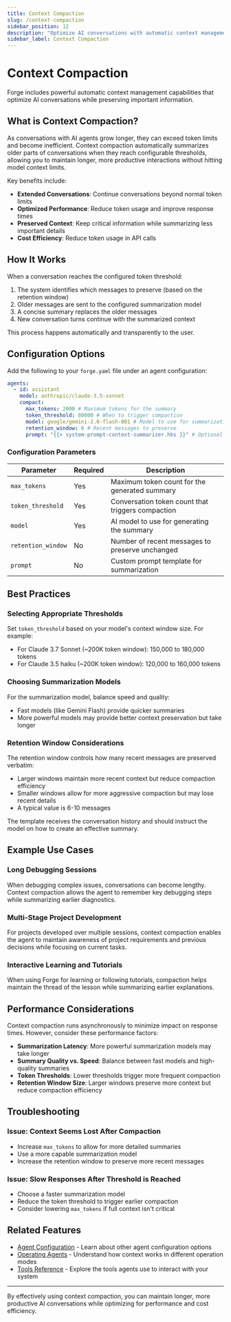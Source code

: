 ```yaml
---
title: Context Compaction
slug: /context-compaction
sidebar_position: 12
description: "Optimize AI conversations with automatic context management"
sidebar_label: Context Compaction
---
```


# Context Compaction

Forge includes powerful automatic context management capabilities that optimize AI conversations while preserving important information.

## What is Context Compaction?

As conversations with AI agents grow longer, they can exceed token limits and become inefficient. Context compaction automatically summarizes older parts of conversations when they reach configurable thresholds, allowing you to maintain longer, more productive interactions without hitting model context limits.

Key benefits include:

- **Extended Conversations**: Continue conversations beyond normal token limits
- **Optimized Performance**: Reduce token usage and improve response times
- **Preserved Context**: Keep critical information while summarizing less important details
- **Cost Efficiency**: Reduce token usage in API calls

## How It Works

When a conversation reaches the configured token threshold:

1. The system identifies which messages to preserve (based on the retention window)
2. Older messages are sent to the configured summarization model
3. A concise summary replaces the older messages
4. New conversation turns continue with the summarized context

This process happens automatically and transparently to the user.

## Configuration Options

Add the following to your `forge.yaml` file under an agent configuration:

```yaml
agents:
  - id: assistant
    model: anthropic/claude-3.5-sonnet
    compact:
      max_tokens: 2000 # Maximum tokens for the summary
      token_threshold: 80000 # When to trigger compaction
      model: google/gemini-2.0-flash-001 # Model to use for summarization
      retention_window: 6 # Recent messages to preserve
      prompt: "{{> system-prompt-context-summarizer.hbs }}" # Optional custom prompt
```

### Configuration Parameters

| Parameter          | Required | Description                                       |
| ------------------ | -------- | ------------------------------------------------- |
| `max_tokens`       | Yes      | Maximum token count for the generated summary     |
| `token_threshold`  | Yes      | Conversation token count that triggers compaction |
| `model`            | Yes      | AI model to use for generating the summary        |
| `retention_window` | No       | Number of recent messages to preserve unchanged   |
| `prompt`           | No       | Custom prompt template for summarization          |

## Best Practices

### Selecting Appropriate Thresholds

Set `token_threshold` based on your model's context window size. For example:

- For Claude 3.7 Sonnet (~200K token window): 150,000 to 180,000 tokens
- For Claude 3.5 haiku (~200K token window): 120,000 to 160,000 tokens

### Choosing Summarization Models

For the summarization model, balance speed and quality:

- Fast models (like Gemini Flash) provide quicker summaries
- More powerful models may provide better context preservation but take longer

### Retention Window Considerations

The retention window controls how many recent messages are preserved verbatim:

- Larger windows maintain more recent context but reduce compaction efficiency
- Smaller windows allow for more aggressive compaction but may lose recent details
- A typical value is 6-10 messages

The template receives the conversation history and should instruct the model on how to create an effective summary.

## Example Use Cases

### Long Debugging Sessions

When debugging complex issues, conversations can become lengthy. Context compaction allows the agent to remember key debugging steps while summarizing earlier diagnostics.

### Multi-Stage Project Development

For projects developed over multiple sessions, context compaction enables the agent to maintain awareness of project requirements and previous decisions while focusing on current tasks.

### Interactive Learning and Tutorials

When using Forge for learning or following tutorials, compaction helps maintain the thread of the lesson while summarizing earlier explanations.

## Performance Considerations

Context compaction runs asynchronously to minimize impact on response times. However, consider these performance factors:

- **Summarization Latency**: More powerful summarization models may take longer
- **Summary Quality vs. Speed**: Balance between fast models and high-quality summaries
- **Token Thresholds**: Lower thresholds trigger more frequent compaction
- **Retention Window Size**: Larger windows preserve more context but reduce compaction efficiency

## Troubleshooting

### Issue: Context Seems Lost After Compaction

- Increase `max_tokens` to allow for more detailed summaries
- Use a more capable summarization model
- Increase the retention window to preserve more recent messages

### Issue: Slow Responses After Threshold is Reached

- Choose a faster summarization model
- Reduce the token threshold to trigger earlier compaction
- Consider lowering `max_tokens` if full context isn't critical

## Related Features

- [Agent Configuration](../agent-configuration) - Learn about other agent configuration options
- [Operating Agents](../operating-agents) - Understand how context works in different operation modes
- [Tools Reference](../tools-reference) - Explore the tools agents use to interact with your system

---

By effectively using context compaction, you can maintain longer, more productive AI conversations while optimizing for performance and cost efficiency.

